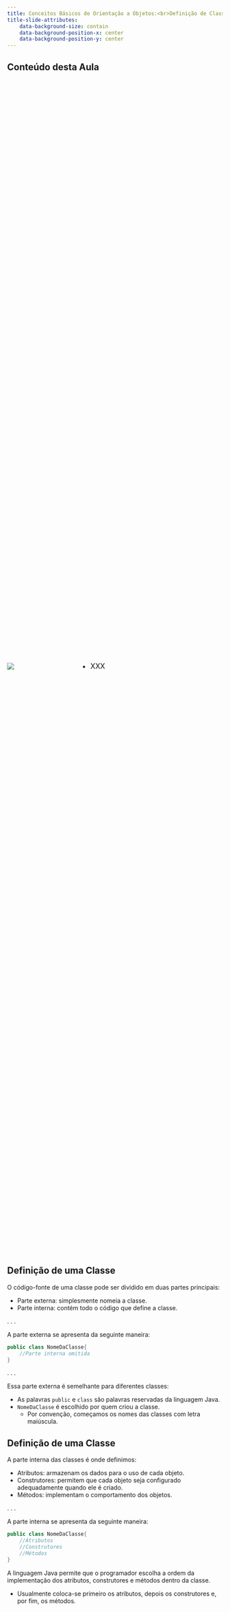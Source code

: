```yaml
---
title: Conceitos Básicos de Orientação a Objetos:<br>Definição de Classes, Métodos, Construtores e Destrutores<br><br>
title-slide-attributes:
    data-background-size: contain
    data-background-position-x: center
    data-background-position-y: center
---
```


## Conteúdo desta Aula  

::::{.columns style='display: flex !important; height: 70%; align-items: center;'}

::: {.column width="30%"}
![](figuras/professor1-1.png){fig-alt="Professor1-1" fig-align="center"}
:::

::: {.column width="70%"}
::: {.nonincremental}
::: {style="font-size: 120%;"}
- XXX
:::
:::
:::

::::

## Definição de uma Classe
::: {.fontsize90}
O código-fonte de uma classe pode ser dividido em duas partes principais:

- Parte externa: simplesmente nomeia a classe.
- Parte interna: contém todo o código que define a classe.
:::

. . .

::: {.fontsize90}
A parte externa se apresenta da seguinte maneira:
```.java
public class NomeDaClasse{
    //Parte interna omitida
}
```
:::

. . .

::: {.fontsize90}
Essa parte externa é semelhante para diferentes classes:

- As palavras `public` e `class` são palavras reservadas da linguagem Java.
- `NomeDaClasse` é escolhido por quem criou a classe.
    - Por convenção, começamos os nomes das classes com letra maiúscula.
:::

## Definição de uma Classe
::: {.fontsize80}
A parte interna das classes é onde definimos:

- Atributos: armazenam os dados para o uso de cada objeto.
- Construtores: permitem que cada objeto seja configurado adequadamente quando ele é criado. 
- Métodos: implementam o comportamento dos objetos.
:::

. . .

::: {.fontsize80}
A parte interna se apresenta da seguinte maneira:
```.java
public class NomeDaClasse{
    //Atributos
    //Construtores
    //Métodos
}
```
A linguagem Java permite que o programador escolha a ordem da implementação dos atributos, construtores e métodos dentro da classe.

- Usualmente coloca-se primeiro os atributos, depois os construtores e, por fim, os métodos.
:::
